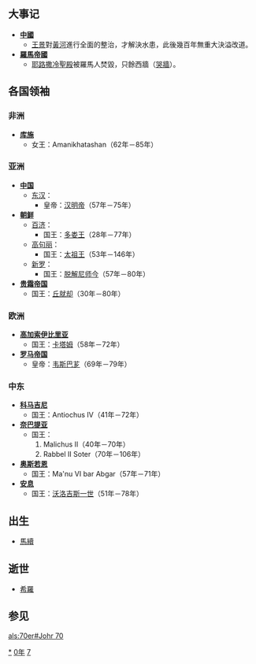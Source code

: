 {{yearTOC|70|东汉'''[[永平_(汉明帝)|永平]]十三年'''}}

== 大事记 ==
*'''[[中國|中國]]'''
**[[王景_(東漢)|王景]]對[[黃河|黃河]]進行全面的整治，才解決水患，此後幾百年無重大決溢改道。
*'''[[羅馬帝國|羅馬帝國]]'''
**[[耶路撒冷|耶路撒冷]][[聖殿|聖殿]]被羅馬人焚毀，只餘西牆（[[哭牆|哭牆]]）。
== 各国领袖 ==
=== 非洲 ===
*'''[[库施|库施]]'''
**女王：Amanikhatashan（62年－85年）

=== 亚洲 ===
*'''[[中国|中国]]'''
**[[东汉|东汉]]：
***皇帝：[[汉明帝|汉明帝]]（57年－75年）
*'''[[古朝鮮|朝鲜]]'''
**[[百济|百济]]：
***国王：[[多娄王|多娄王]]（28年－77年）
**[[高句丽|高句丽]]：
***国王：[[太祖王|太祖王]]（53年－146年）
**[[新罗|新罗]]：
***国王：[[脱解尼师今|脱解尼师今]]（57年－80年）
*'''[[贵霜帝国|贵霜帝国]]'''
**国王：[[丘就却|丘就却]]（30年－80年）

=== 欧洲 ===
*'''[[高加索伊比里亚|高加索伊比里亚]]'''
**国王：[[卡塔姆|卡塔姆]]（58年－72年）
*'''[[罗马帝国|罗马帝国]]'''
**皇帝：[[韦斯巴芗|韦斯巴芗]]（69年－79年）

=== 中东 ===
*'''[[科马吉尼|科马吉尼]]'''
**国王：Antiochus IV（41年－72年）
*'''[[奈巴提亚|奈巴提亚]]'''
**国王：
**#Malichus II（40年－70年）
**#Rabbel II Soter（70年－106年）
*'''[[奥斯若恩|奥斯若恩]]'''
**国王：Ma'nu VI bar Abgar（57年－71年）
*'''[[安息_(国家)|安息]]''' 
**国王：[[沃洛吉斯一世|沃洛吉斯一世]]（51年－78年）
== 出生 ==
*[[馬續|馬續]]

== 逝世 ==
*[[希羅|希羅]]

== 参见 ==
{{Wikisource year mention}}

[[Category:70年|*]]
[[Category:70年代|0年]]
[[Category:1世纪各年|7]]

[[als:70er#Johr_70|als:70er#Johr 70]]